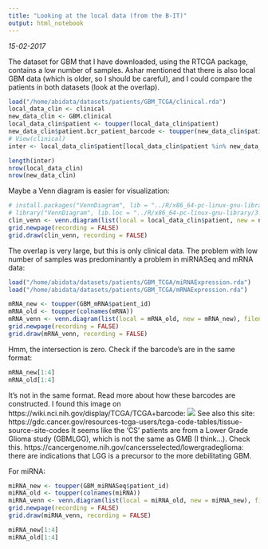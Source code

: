 ```yaml
---
title: "Looking at the local data (from the B-IT)"
output: html_notebook
---
```


*15-02-2017*

The dataset for GBM that I have downloaded, using the RTCGA package, contains a low number of samples. Ashar mentioned that there is also local GBM data (which is older, so I should be careful), and I could compare the patients in both datasets (look at the overlap).
```r
load("/home/abidata/datasets/patients/GBM_TCGA/clinical.rda")
local_data_clin <- clinical
new_data_clin <- GBM.clinical
local_data_clin$patient <- toupper(local_data_clin$patient)
new_data_clin$patient.bcr_patient_barcode <- toupper(new_data_clin$patient.bcr_patient_barcode)
# View(clinical) 
inter <- local_data_clin$patient[local_data_clin$patient %in% new_data_clin$patient.bcr_patient_barcode]
```
```r
length(inter)
nrow(local_data_clin)
nrow(new_data_clin)
```

Maybe a Venn diagram is easier for visualization:
```r
# install.packages("VennDiagram", lib = "../R/x86_64-pc-linux-gnu-library/3.3")
# library("VennDiagram", lib.loc = "../R/x86_64-pc-linux-gnu-library/3.3")
clin_venn <- venn.diagram(list(local = local_data_clin$patient, new = new_data_clin$patient.bcr_patient_barcode), filename = NULL)
grid.newpage(recording = FALSE)
grid.draw(clin_venn, recording = FALSE)
```
The overlap is very large, but this is only clinical data. The problem with low number of samples was predominantly a problem in miRNASeq and mRNA data:

```r
load("/home/abidata/datasets/patients/GBM_TCGA/miRNAExpression.rda")
load("/home/abidata/datasets/patients/GBM_TCGA/mRNAExpression.rda")
```

```r
mRNA_new <- toupper(GBM_mRNA$patient_id)
mRNA_old <- toupper(colnames(mRNA))
mRNA_venn <- venn.diagram(list(local = mRNA_old, new = mRNA_new), filename = NULL)
grid.newpage(recording = FALSE)
grid.draw(mRNA_venn, recording = FALSE)
```

Hmm, the intersection is zero. Check if the barcode's are in the same format:
```r
mRNA_new[1:4]
mRNA_old[1:4]
```

It's not in the same format. Read more about how these barcodes are constructed.
I found this image on https://wiki.nci.nih.gov/display/TCGA/TCGA+barcode: 
![](creating_barcodes.png)
See also this site: https://gdc.cancer.gov/resources-tcga-users/tcga-code-tables/tissue-source-site-codes
It seems like the 'CS' patients are from a Lower Grade Glioma study (GBMLGG), which is not the same as GMB (I think...). Check this.
https://cancergenome.nih.gov/cancersselected/lowergradeglioma: there are indications that LGG is a precursor to the more debilitating GBM.

For miRNA:
```r
miRNA_new <- toupper(GBM_miRNASeq$patient_id)
miRNA_old <- toupper(colnames(miRNA))
miRNA_venn <- venn.diagram(list(local = miRNA_old, new = miRNA_new), filename = NULL)
grid.newpage(recording = FALSE)
grid.draw(miRNA_venn, recording = FALSE)
```
```r
miRNA_new[1:4]
miRNA_old[1:4]
```